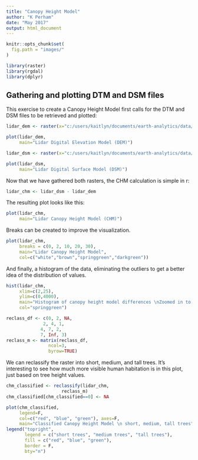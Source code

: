 ```yaml
---
title: "Canopy Height Model"
author: "K Perham"
date: "May 2017"
output: html_document
---
```


```r
knitr::opts_chunk$set(
  fig.path = "images/"
)
```
```r
library(raster)
library(rgdal)
library(dplyr)
```
## Gathering and plotting DTM and DSM files

This exercise to create a Canopy Height Model first calls for the DTM and DSM files to be retrieved and plotted:

```r
lidar_dem <- raster(x="c:/users/kaitlyn/documents/earth-analytics/data/week3/BLDR_LeeHill/pre-flood/lidar/pre_DTM.tif")
```

```r
plot(lidar_dem,
     main="Lidar Digital Elevation Model (DEM)")
```
```r
lidar_dsm <- raster(x="c:/users/kaitlyn/documents/earth-analytics/data/week3/BLDR_LeeHill/pre-flood/lidar/pre_DSM.tif")
```

```r
plot(lidar_dsm,
     main="Lidar Digital Surface Model (DSM)")
```

Now that we have gathered both rasters, the CHM calculation is simple in r:
```r
lidar_chm <- lidar_dsm - lidar_dem
```
The resulting plot looks like this:
```r
plot(lidar_chm,
     main="Lidar Canopy Height Model (CHM)")
```
Breaks can be created to improve the visualization.

```r
plot(lidar_chm,
     breaks = c(0, 2, 10, 20, 30),
     main="Lidar Canopy Height Model",
     col=c("white","brown","springgreen","darkgreen"))
```

And finally, a histogram of the data, eliminating the outliers to get a better idea of the distribution of values.

```r
hist(lidar_chm,
     xlim=c(2,25),
     ylim=c(0,4000),
     main="Histogram of canopy height model differences \nZoomed in to -2 to 2 on the x axis",
     col="springgreen")
```
```r
reclass_df <- c(0, 2, NA,
              2, 4, 1,
             4, 7, 2,
             7, Inf, 3)
reclass_m <- matrix(reclass_df,
                ncol=3,
                byrow=TRUE)
```
We can reclassify the raster into short, medium, and tall trees. It's interesting to see how much more visible human habitation is in this plot, just based on tree height values. 
```r
chm_classified <- reclassify(lidar_chm,
                     reclass_m)
chm_classified[chm_classified==0] <- NA
```
```r
plot(chm_classified,
     legend=F,
     col=c("red", "blue", "green"), axes=F,
     main="Classified Canopy Height Model \n short, medium, tall trees")
legend("topright",
       legend = c("short trees", "medium trees", "tall trees"),
       fill = c("red", "blue", "green"),
       border = F,
       bty="n") 
```